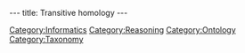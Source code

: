 ---
title: Transitive homology
---



[[Category:Informatics]]
[[Category:Reasoning]]
[[Category:Ontology]]
[[Category:Taxonomy]]